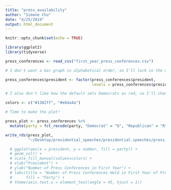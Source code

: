 ```yaml
---
title: "press_availability"
author: "Simone Chu"
date: "4/25/2019"
output: html_document
---
```


```r
knitr::opts_chunk$set(echo = TRUE)

library(ggplot2)
library(tidyverse)
```


```r

press_conferences <- read_csv("first_year_press_conferences.csv")

```

```r

# I don't want a bar graph in alphabetical order, so I'll lock in the order here. 

press_conferences$president <- factor(press_conferences$president, 
                                      levels = press_conferences$president)

# I also don't like how the default sets Democrats as red, so I'll change that here. 

colors <- c("#1382ff", "#e64a4a")

# Time to make the plot! 

press_plot <- press_conferences %>%
  mutate(party = fct_recode(party, "Democrat" = "D", "Republican" = "R"))

write_rds(press_plot, 
          "~/Desktop/presidential_speeches/presidential.speeches/press_plot.rds")

  # ggplot(aes(x = president, y = number, fill = party)) + 
  # geom_col() +
  # scale_fill_manual(values=colors) + 
  # xlab("President") + 
  # ylab("Number of Press Conferences in First Year") + 
  # labs(title = "Number of Press Conferences Held in First Year of Presidency",
  #      fill = "Party") + 
  # theme(axis.text.x = element_text(angle = 45, hjust = 1))

```

